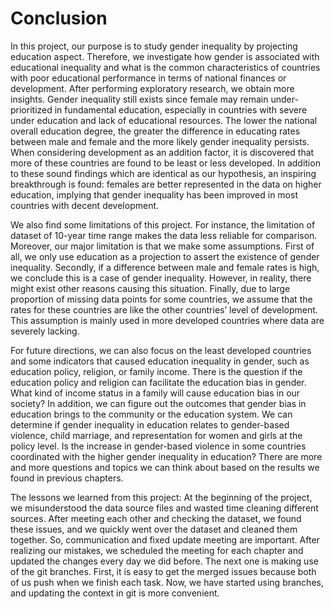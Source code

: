 # Conclusion

In this project, our purpose is to study gender inequality by projecting education aspect. Therefore, we investigate how gender is associated with educational inequality and what is the common characteristics of countries with poor educational performance in terms of national finances or development.  After performing exploratory research, we obtain more insights. Gender inequality still exists since female may remain under-prioritized in fundamental education, especially in countries with severe under education and lack of educational resources. The lower the national overall education degree, the greater the difference in educating rates between male and female and the more likely gender inequality persists. When considering development as an addition factor, it is discovered that more of these countries are found to be least or less developed. In addition to these sound findings which are identical as our hypothesis, an inspiring breakthrough is found: females are better represented in the data on higher education, implying that gender inequality has been improved in most countries with decent development.

We also find some limitations of this project. For instance, the limitation of dataset of 10-year time range makes the data less reliable for comparison. Moreover, our major limitation is that we make some assumptions. First of all, we only use education as a projection to assert the existence of gender inequality. Secondly, if a difference between male and female rates is high, we conclude this is a case of gender inequality. However, in reality, there might exist other reasons causing this situation. Finally, due to large proportion of missing data points for some countries, we assume that the rates for these countries are like the other countries' level of development. This assumption is mainly used in more developed countries where data are severely lacking.

For future directions, we can also focus on the least developed countries and some indicators that caused education inequality in gender, such as education policy, religion, or family income. There is the question if the education policy and religion can facilitate the education bias in gender. What kind of income status in a family will cause education bias in our society? In addition, we can figure out the outcomes that gender bias in education brings to the community or the education system. We can determine if gender inequality in education relates to gender-based violence, child marriage, and representation for women and girls at the policy level. Is the increase in gender-based violence in some countries coordinated with the higher gender inequality in education? There are more and more questions and topics we can think about based on the results we found in previous chapters.

The lessons we learned from this project: At the beginning of the project, we misunderstood the data source files and wasted time cleaning different sources. After meeting each other and checking the dataset, we found these issues, and we quickly went over the dataset and cleaned them together. So, communication and fixed update meeting are important. After realizing our mistakes, we scheduled the meeting for each chapter and updated the changes every day we did before. The next one is making use of the git branches. First, it is easy to get the merged issues because both of us push when we finish each task. Now, we have started using branches, and updating the context in git is more convenient. 

